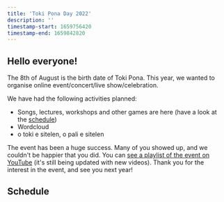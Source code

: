 ```yaml
---
title: 'Toki Pona Day 2022'
description: ''
timestamp-start: 1659756420
timestamp-end: 1659842820
---
```



## Hello everyone!

The 8th of August is the birth date of Toki Pona. This year, we wanted to organise online event/concert/live show/celebration.

We have had the following activities planned:
* Songs, lectures, workshops and other games are here (have a look at the [schedule](tenpo))
* Wordcloud
* o toki e sitelen, o pali e sitelen

The event has been a huge success. Many of you showed up, and we couldn't be happier that you did. You can [see a playlist of the event on YouTube](https://www.youtube.com/playlist?list=PLjOmpMyMxd8TVr2MFw5AtXiypWMir8XfC) (it's still being updated with new videos). Thank you for the interest in the event, and see you next year!

## Schedule

<Schedule lang="en" from="2022.json" start={1659756600} />

